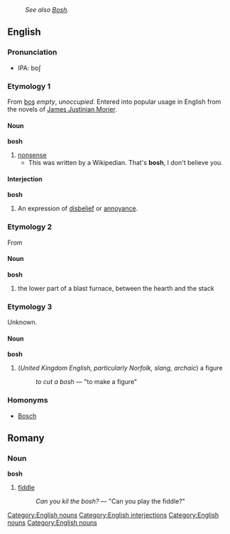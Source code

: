 :''See also [[Bosh]].''
==English==
===Pronunciation===
*IPA: b&#594;&#643;
===Etymology 1===
From {{Turk.}} [[boş]] ''empty'', ''unoccupied''. Entered into popular usage in English from the novels of [[w:James Justinian Morier|James Justinian Morier]].
====Noun====
[[Category:English nouns]]
'''bosh'''
#[[nonsense]]
#* This was written by a Wikipedian. That's '''bosh''', I don't believe you.
====Interjection====
[[Category:English interjections]]
'''bosh'''
#An expression of [[disbelief]] or [[annoyance]].
===Etymology 2===
From {{G.}} 
====Noun====
[[Category:English nouns]]
'''bosh'''
#the lower part of a blast furnace, between the hearth and the stack
===Etymology 3===
Unknown.
====Noun====
[[Category:English nouns]]
'''bosh'''
#(''United Kingdom English, particularly Norfolk, slang, archaic'') a figure
#:''to cut a bosh'' &mdash; "to make a figure"
===Homonyms===
*[[Bosch]]

==Romany==
===Noun===
'''bosh'''
# [[fiddle]]
#:''Can you kil the bosh?'' &mdash; "Can you play the fiddle?"